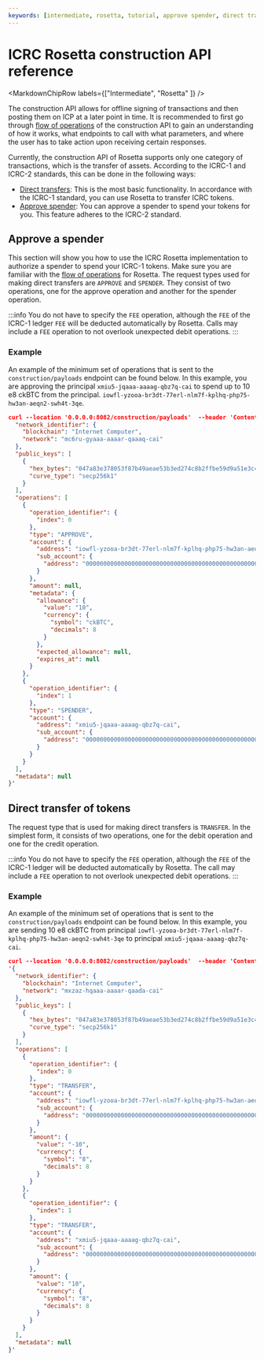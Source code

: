 ```yaml
---
keywords: [intermediate, rosetta, tutorial, approve spender, direct transfer, transfer tokens, spender, icrc, icrc-1, icrc-2, icrc1, icrc2]
---
```



# ICRC Rosetta construction API reference

<MarkdownChipRow labels={["Intermediate", "Rosetta" ]} />

The construction API allows for offline signing of transactions and then posting them on ICP at a later point in time. It is recommended to first go through [flow of operations](/docs/defi/rosetta/icp_rosetta/construction_api/operations-flow) of the construction API to gain an understanding of how it works, what endpoints to call with what parameters, and where the user has to take action upon receiving certain responses.

Currently, the construction API of Rosetta supports only one category of transactions, which is the transfer of assets. According to the ICRC-1 and ICRC-2 standards, this can be done in the following ways:
- [Direct transfers](#direct-transfer-of-tokens): This is the most basic functionality. In accordance with the ICRC-1 standard, you can use Rosetta to transfer ICRC tokens.
- [Approve spender](#approve-a-spender): You can approve a spender to spend your tokens for you. This feature adheres to the ICRC-2 standard.

## Approve a spender

This section will show you how to use the ICRC Rosetta implementation to authorize a spender to spend your ICRC-1 tokens. Make sure you are familiar with the [flow of operations](/docs/defi/rosetta/icp_rosetta/construction_api/operations-flow) for Rosetta.
The request types used for making direct transfers are `APPROVE` and `SPENDER`. They consist of two operations, one for the approve operation and another for the spender operation.

:::info
You do not have to specify the `FEE` operation, although the `FEE` of the ICRC-1 ledger `FEE` will be deducted automatically by Rosetta.
Calls may include a `FEE` operation to not overlook unexpected debit operations.
:::

### Example

An example of the minimum set of operations that is sent to the `construction/payloads` endpoint can be found below.
In this example, you are approving the principal `xmiu5-jqaaa-aaaag-qbz7q-cai` to spend up to 10 e8 ckBTC from the principal.
`iowfl-yzooa-br3dt-77erl-nlm7f-kplhq-php75-hw3an-aeqn2-swh4t-3qe`.

```json
curl --location '0.0.0.0:8082/construction/payloads'  --header 'Content-Type: application/json' --data '{
  "network_identifier": {
    "blockchain": "Internet Computer",
    "network": "mc6ru-gyaaa-aaaar-qaaaq-cai"
  },
  "public_keys": [
    {
      "hex_bytes": "047a83e378053f87b49aeae53b3ed274c8b2ffbe59d9a51e3c4d850ca8ac1684f7131b778317c0db04de661c7d08321d60c0507868af41fe3150d21b3c6c757367",
      "curve_type": "secp256k1"
    }
  ],
  "operations": [
    {
      "operation_identifier": {
        "index": 0
      },
      "type": "APPROVE",
      "account": {
        "address": "iowfl-yzooa-br3dt-77erl-nlm7f-kplhq-php75-hw3an-aeqn2-swh4t-3qe",
        "sub_account": {
          "address": "0000000000000000000000000000000000000000000000000000000000000000"
        }
      },
      "amount": null,
      "metadata": {
        "allowance": {
          "value": "10",
          "currency": {
            "symbol": "ckBTC",
            "decimals": 8
          }
        },
        "expected_allowance": null,
        "expires_at": null
      }
    },
    {
      "operation_identifier": {
        "index": 1
      },
      "type": "SPENDER",
      "account": {
        "address": "xmiu5-jqaaa-aaaag-qbz7q-cai",
        "sub_account": {
          "address": "0000000000000000000000000000000000000000000000000000000000000000"
        }
      }
    }
  ],
  "metadata": null
}'

```

## Direct transfer of tokens

The request type that is used for making direct transfers is `TRANSFER`. In the simplest form, it consists of two operations, one for the debit operation and one for the credit operation.

:::info
You do not have to specify the `FEE` operation, although the `FEE` of the ICRC-1 ledger will be deducted automatically by Rosetta.
The call may include a `FEE` operation to not overlook unexpected debit operations.
:::

### Example

An example of the minimum set of operations that is sent to the `construction/payloads` endpoint can be found below.
In this example, you are sending 10 e8 ckBTC from principal `iowfl-yzooa-br3dt-77erl-nlm7f-kplhq-php75-hw3an-aeqn2-swh4t-3qe` to principal `xmiu5-jqaaa-aaaag-qbz7q-cai`.

```json
curl --location '0.0.0.0:8082/construction/payloads'  --header 'Content-Type: application/json' --data
'{
  "network_identifier": {
    "blockchain": "Internet Computer",
    "network": "mxzaz-hqaaa-aaaar-qaada-cai"
  },
  "public_keys": [
    {
      "hex_bytes": "047a83e378053f87b49aeae53b3ed274c8b2ffbe59d9a51e3c4d850ca8ac1684f7131b778317c0db04de661c7d08321d60c0507868af41fe3150d21b3c6c757367",
      "curve_type": "secp256k1"
    }
  ],
  "operations": [
    {
      "operation_identifier": {
        "index": 0
      },
      "type": "TRANSFER",
      "account": {
        "address": "iowfl-yzooa-br3dt-77erl-nlm7f-kplhq-php75-hw3an-aeqn2-swh4t-3qe",
        "sub_account": {
          "address": "0000000000000000000000000000000000000000000000000000000000000000"
        }
      },
      "amount": {
        "value": "-10",
        "currency": {
          "symbol": "8",
          "decimals": 8
        }
      }
    },
    {
      "operation_identifier": {
        "index": 1
      },
      "type": "TRANSFER",
      "account": {
        "address": "xmiu5-jqaaa-aaaag-qbz7q-cai",
        "sub_account": {
          "address": "0000000000000000000000000000000000000000000000000000000000000000"
        }
      },
      "amount": {
        "value": "10",
        "currency": {
          "symbol": "8",
          "decimals": 8
        }
      }
    }
  ],
  "metadata": null
}'

```